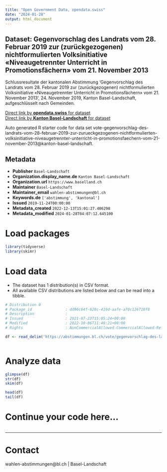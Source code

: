 ```yaml
---
title: "Open Government Data, opendata.swiss"
date: "2024-01-28"
output: html_document
---
```


## Dataset: Gegenvorschlag des Landrats vom 28. Februar 2019 zur (zurückgezogenen) nichtformulierten Volksinitiative «Niveaugetrennter Unterricht in Promotionsfächern» vom 21. November 2013

Schlussresultate der kantonalen Abstimmung 'Gegenvorschlag des Landrats vom 28. Februar 2019 zur (zurückgezogenen) nichtformulierten Volksinitiative «Niveaugetrennter Unterricht in Promotionsfächern» vom 21. November 2013', 24. November 2019, Kanton Basel-Landschaft, aufgeschlüsselt nach Gemeinden.

[Direct link by **opendata.swiss** for dataset](https://opendata.swiss/de/dataset/gegenvorschlag-des-landrats-vom-28-februar-2019-zur-zuruckgezogenen-nichtformulierten-volk-2013)<br>
[Direct link by **Kanton Basel-Landschaft** for dataset](https://abstimmungen.bl.ch/vote/gegenvorschlag-des-landrats-vom-28-februar-2019-zur-zurueckgezogenen-nichtformulierten-volksinitiative-niveaugetrennter-unterricht-in-promotionsfaechern-vom-21-november-2013/data)

Auto generated R starter code for data set vote-gegenvorschlag-des-landrats-vom-28-februar-2019-zur-zurueckgezogenen-nichtformulierten-volksinitiative-niveaugetrennter-unterricht-in-promotionsfaechern-vom-21-november-2013@kanton-basel-landschaft.

## Metadata

- **Publisher** `Basel-Landschaft`
- **Organization.display_name.de** `Kanton Basel-Landschaft`
- **Organization.url** `https://www.baselland.ch`
- **Maintainer** `Basel-Landschaft`
- **Maintainer_email** `wahlen-abstimmungen@bl.ch`
- **Keywords.de** `['abstimmung', 'kantonal']`
- **Issued** `2019-11-24T00:00:00`
- **Metadata_created** `2022-12-13T15:01:27.406298`
- **Metadata_modified** `2024-01-28T04:07:12.645100`


# Load packages

```r

library(tidyverse)
library(skimr)

```

# Load data

-   The dataset has 1 distribution(s) in CSV format.
-   All available CSV distributions are listed below and can be read into a tibble.

```r

# Distribution 0
# Package_id               : dd96c64f-628c-419d-aafe-a70c126710f8
# Description              : 
# Issued                   : 2021-07-23T15:05:24+00:00
# Modified                 : 2022-10-06T11:48:21+00:00
# Rights                   : NonCommercialAllowed-CommercialAllowed-ReferenceRequired

df <- read_delim('https://abstimmungen.bl.ch/vote/gegenvorschlag-des-landrats-vom-28-februar-2019-zur-zurueckgezogenen-nichtformulierten-volksinitiative-niveaugetrennter-unterricht-in-promotionsfaechern-vom-21-november-2013/data-csv')



```

# Analyze data

```r

glimpse(df)
str(df)
skim(df)

head(df)
tail(df)

```

# Continue your code here...

```r

```

------------------------------------------------------------------------

# Contact

wahlen-abstimmungen@bl.ch | Basel-Landschaft

